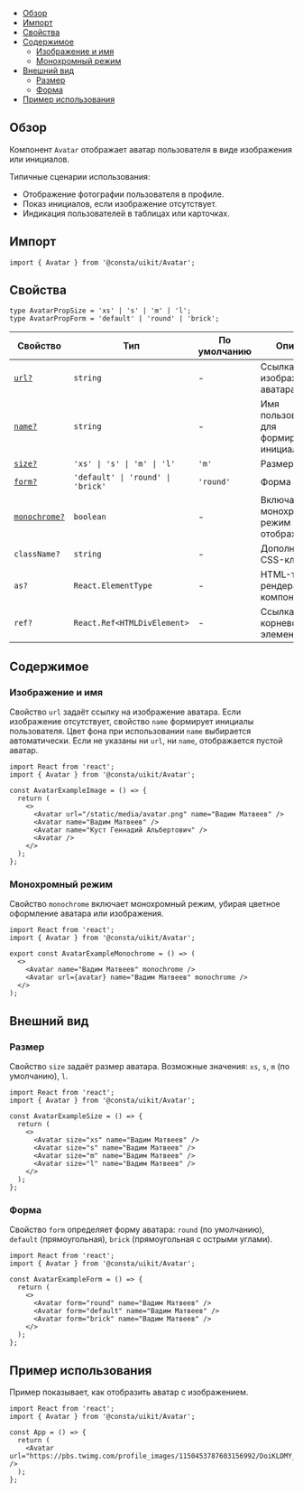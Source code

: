 
<MdxMenu>

- [Обзор](#обзор)
- [Импорт](#импорт)
- [Свойства](#свойства)
- [Содержимое](#содержимое)
  - [Изображение и имя](#изображение-и-имя)
  - [Монохромный режим](#монохромный-режим)
- [Внешний вид](#внешний-вид)
  - [Размер](#размер)
  - [Форма](#форма)
- [Пример использования](#пример-использования)

</MdxMenu>

## Обзор

Компонент `Avatar` отображает аватар пользователя в виде изображения или инициалов.

Типичные сценарии использования:

- Отображение фотографии пользователя в профиле.
- Показ инициалов, если изображение отсутствует.
- Индикация пользователей в таблицах или карточках.

## Импорт

```tsx
import { Avatar } from '@consta/uikit/Avatar';
```

## Свойства

```tsx
type AvatarPropSize = 'xs' | 's' | 'm' | 'l';
type AvatarPropForm = 'default' | 'round' | 'brick';
```

| Свойство                            | Тип                               | По умолчанию | Описание                                    |
| ----------------------------------- | --------------------------------- | ------------ | ------------------------------------------- |
| [`url?`](#изображение-и-имя)        | `string`                          | -            | Ссылка на изображение аватара               |
| [`name?`](#изображение-и-имя)       | `string`                          | -            | Имя пользователя для формирования инициалов |
| [`size?`](#размер)                  | `'xs' \| 's' \| 'm' \| 'l'`       | `'m'`        | Размер аватара                              |
| [`form?`](#форма)                   | `'default' \| 'round' \| 'brick'` | `'round'`    | Форма аватара                               |
| [`monochrome?`](#монохромный-режим) | `boolean`                         | -            | Включает монохромный режим отображения      |
| `className?`                        | `string`                          | -            | Дополнительный CSS-класс                    |
| `as?`                               | `React.ElementType`               | -            | HTML-тег для рендера компонента             |
| `ref?`                              | `React.Ref<HTMLDivElement>`       | -            | Ссылка на корневой DOM-элемент              |

## Содержимое

### Изображение и имя

Свойство `url` задаёт ссылку на изображение аватара. Если изображение отсутствует, свойство `name` формирует инициалы пользователя. Цвет фона при использовании `name` выбирается автоматически. Если не указаны ни `url`, ни `name`, отображается пустой аватар.

<MdxTabs>

<AvatarExampleImage />

```tsx
import React from 'react';
import { Avatar } from '@consta/uikit/Avatar';

const AvatarExampleImage = () => {
  return (
    <>
      <Avatar url="/static/media/avatar.png" name="Вадим Матвеев" />
      <Avatar name="Вадим Матвеев" />
      <Avatar name="Куст Геннадий Альбертович" />
      <Avatar />
    </>
  );
};
```

</MdxTabs>

### Монохромный режим

Свойство `monochrome` включает монохромный режим, убирая цветное оформление аватара или изображения.

<MdxTabs>

<AvatarExampleMonochrome />

```tsx
import React from 'react';
import { Avatar } from '@consta/uikit/Avatar';

export const AvatarExampleMonochrome = () => (
  <>
    <Avatar name="Вадим Матвеев" monochrome />
    <Avatar url={avatar} name="Вадим Матвеев" monochrome />
  </>
);
```

</MdxTabs>

## Внешний вид

### Размер

Свойство `size` задаёт размер аватара. Возможные значения: `xs`, `s`, `m` (по умолчанию), `l`.

<MdxTabs>

<AvatarExampleSize />

```tsx
import React from 'react';
import { Avatar } from '@consta/uikit/Avatar';

const AvatarExampleSize = () => {
  return (
    <>
      <Avatar size="xs" name="Вадим Матвеев" />
      <Avatar size="s" name="Вадим Матвеев" />
      <Avatar size="m" name="Вадим Матвеев" />
      <Avatar size="l" name="Вадим Матвеев" />
    </>
  );
};
```

</MdxTabs>

### Форма

Свойство `form` определяет форму аватара: `round` (по умолчанию), `default` (прямоугольная), `brick` (прямоугольная с острыми углами).

<MdxTabs>

<AvatarExampleForm />

```tsx
import React from 'react';
import { Avatar } from '@consta/uikit/Avatar';

const AvatarExampleForm = () => {
  return (
    <>
      <Avatar form="round" name="Вадим Матвеев" />
      <Avatar form="default" name="Вадим Матвеев" />
      <Avatar form="brick" name="Вадим Матвеев" />
    </>
  );
};
```

</MdxTabs>

## Пример использования

Пример показывает, как отобразить аватар с изображением.

```tsx
import React from 'react';
import { Avatar } from '@consta/uikit/Avatar';

const App = () => {
  return (
    <Avatar url="https://pbs.twimg.com/profile_images/1150453787603156992/DoiKLDMY_400x400.png" />
  );
};
```
